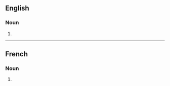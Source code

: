 ==English==

===Noun===
{{head|en|noun plural form}}

# {{plural of|keepsake|lang=en}}

----

==French==

===Noun===
{{head|fr|noun plural form|g=?}}

# {{plural of|keepsake|lang=fr}}